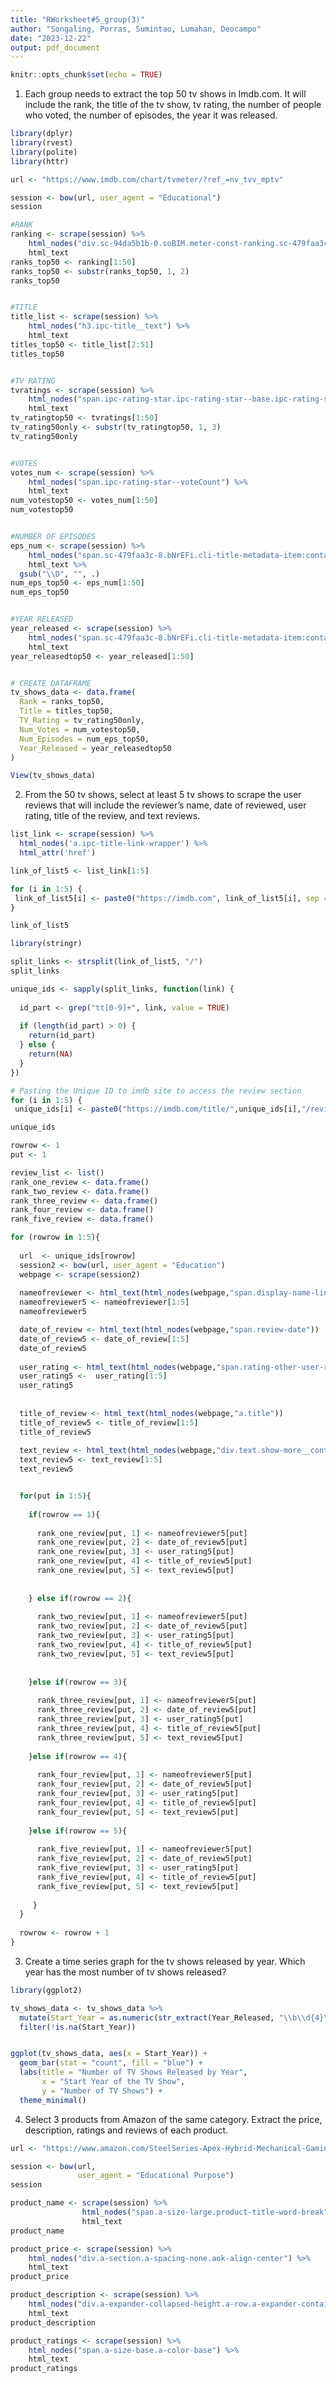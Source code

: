 ```yaml
---
title: "RWorksheet#5_group(3)"
author: "Songaling, Porras, Sumintao, Lumahan, Deocampo"
date: "2023-12-22"
output: pdf_document
---
```


```r
knitr::opts_chunk$set(echo = TRUE)
```

1. Each group needs to extract the top 50 tv shows in Imdb.com. It will include the rank, the title of the
tv show, tv rating, the number of people who voted, the number of episodes, the year it was released.
```r

library(dplyr)
library(rvest)
library(polite)
library(httr)

url <- "https://www.imdb.com/chart/tvmeter/?ref_=nv_tvv_mptv"

session <- bow(url, user_agent = "Educational")
session

#RANK
ranking <- scrape(session) %>%
    html_nodes("div.sc-94da5b1b-0.soBIM.meter-const-ranking.sc-479faa3c-6.glWBvR.cli-meter-title-header") %>%
    html_text
ranks_top50 <- ranking[1:50]
ranks_top50 <- substr(ranks_top50, 1, 2)
ranks_top50


#TITLE
title_list <- scrape(session) %>%
    html_nodes("h3.ipc-title__text") %>%
    html_text
titles_top50 <- title_list[2:51]
titles_top50


#TV RATING
tvratings <- scrape(session) %>%
    html_nodes("span.ipc-rating-star.ipc-rating-star--base.ipc-rating-star--imdb.ratingGroup--imdb-rating:contains('.')") %>%
    html_text
tv_ratingtop50 <- tvratings[1:50]
tv_rating50only <- substr(tv_ratingtop50, 1, 3)
tv_rating50only


#VOTES
votes_num <- scrape(session) %>%
    html_nodes("span.ipc-rating-star--voteCount") %>%
    html_text
num_votestop50 <- votes_num[1:50]
num_votestop50


#NUMBER OF EPISODES
eps_num <- scrape(session) %>%
    html_nodes("span.sc-479faa3c-8.bNrEFi.cli-title-metadata-item:contains('eps')") %>%
    html_text %>%
  gsub("\\D", "", .)
num_eps_top50 <- eps_num[1:50]
num_eps_top50


#YEAR RELEASED
year_released <- scrape(session) %>%
    html_nodes("span.sc-479faa3c-8.bNrEFi.cli-title-metadata-item:contains('20')") %>%
    html_text
year_releasedtop50 <- year_released[1:50]


# CREATE DATAFRAME
tv_shows_data <- data.frame(
  Rank = ranks_top50,
  Title = titles_top50,
  TV_Rating = tv_rating50only,
  Num_Votes = num_votestop50,
  Num_Episodes = num_eps_top50,
  Year_Released = year_releasedtop50
)

View(tv_shows_data)
```

2. From the 50 tv shows, select at least 5 tv shows to scrape the user reviews that will include the
reviewer’s name, date of reviewed, user rating, title of the review, and text reviews.

```r

list_link <- scrape(session) %>%
  html_nodes('a.ipc-title-link-wrapper') %>%
  html_attr('href')

link_of_list5 <- list_link[1:5]

for (i in 1:5) {
 link_of_list5[i] <- paste0("https://imdb.com", link_of_list5[i], sep = "")
}

link_of_list5
```

```r
library(stringr)

split_links <- strsplit(link_of_list5, "/")
split_links

unique_ids <- sapply(split_links, function(link) {
  
  id_part <- grep("tt[0-9]+", link, value = TRUE)
  
  if (length(id_part) > 0) {
    return(id_part)
  } else {
    return(NA)
  }
})

# Pasting the Unique ID to imdb site to access the review section
for (i in 1:5) {
 unique_ids[i] <- paste0("https://imdb.com/title/",unique_ids[i],"/reviews?ref_=tt_urv", sep = "") }

unique_ids
```



```r

rowrow <- 1
put <- 1

review_list <- list()
rank_one_review <- data.frame()
rank_two_review <- data.frame()
rank_three_review <- data.frame()
rank_four_review <- data.frame()
rank_five_review <- data.frame()

for (rowrow in 1:5){
  
  url  <- unique_ids[rowrow]
  session2 <- bow(url, user_agent = "Education")
  webpage <- scrape(session2)
  
  nameofreviewer <- html_text(html_nodes(webpage,"span.display-name-link"))
  nameofreviewer5 <- nameofreviewer[1:5]
  nameofreviewer5

  date_of_review <- html_text(html_nodes(webpage,"span.review-date"))
  date_of_review5 <- date_of_review[1:5]
  date_of_review5
   
  user_rating <- html_text(html_nodes(webpage,"span.rating-other-user-rating"))
  user_rating5 <-  user_rating[1:5]
  user_rating5
   
   
  title_of_review <- html_text(html_nodes(webpage,"a.title"))
  title_of_review5 <- title_of_review[1:5]
  title_of_review5
  
  text_review <- html_text(html_nodes(webpage,"div.text.show-more__control"))
  text_review5 <- text_review[1:5]
  text_review5


  for(put in 1:5){
  
    if(rowrow == 1){
    
      rank_one_review[put, 1] <- nameofreviewer5[put]
      rank_one_review[put, 2] <- date_of_review5[put]
      rank_one_review[put, 3] <- user_rating5[put]
      rank_one_review[put, 4] <- title_of_review5[put]
      rank_one_review[put, 5] <- text_review5[put]
      
    
    } else if(rowrow == 2){
      
      rank_two_review[put, 1] <- nameofreviewer5[put]
      rank_two_review[put, 2] <- date_of_review5[put]
      rank_two_review[put, 3] <- user_rating5[put]
      rank_two_review[put, 4] <- title_of_review5[put]
      rank_two_review[put, 5] <- text_review5[put]
      
    
    }else if(rowrow == 3){
    
      rank_three_review[put, 1] <- nameofreviewer5[put]
      rank_three_review[put, 2] <- date_of_review5[put]
      rank_three_review[put, 3] <- user_rating5[put]
      rank_three_review[put, 4] <- title_of_review5[put]
      rank_three_review[put, 5] <- text_review5[put]
    
    }else if(rowrow == 4){
    
      rank_four_review[put, 1] <- nameofreviewer5[put]
      rank_four_review[put, 2] <- date_of_review5[put]
      rank_four_review[put, 3] <- user_rating5[put]
      rank_four_review[put, 4] <- title_of_review5[put]
      rank_four_review[put, 5] <- text_review5[put]
      
    }else if(rowrow == 5){
      
      rank_five_review[put, 1] <- nameofreviewer5[put]
      rank_five_review[put, 2] <- date_of_review5[put]
      rank_five_review[put, 3] <- user_rating5[put]
      rank_five_review[put, 4] <- title_of_review5[put]
      rank_five_review[put, 5] <- text_review5[put]
      
     }
  }
  
  rowrow <- rowrow + 1
}  
```


3. Create a time series graph for the tv shows released by year. Which year has the most number of tv
shows released?
```r
library(ggplot2)

tv_shows_data <- tv_shows_data %>%
  mutate(Start_Year = as.numeric(str_extract(Year_Released, "\\b\\d{4}\\b"))) %>%
  filter(!is.na(Start_Year))


ggplot(tv_shows_data, aes(x = Start_Year)) +
  geom_bar(stat = "count", fill = "blue") +
  labs(title = "Number of TV Shows Released by Year",
       x = "Start Year of the TV Show",
       y = "Number of TV Shows") +
  theme_minimal()
```

4. Select 3 products from Amazon of the same category. Extract the price, description, ratings and
reviews of each product.
```r


url <- "https://www.amazon.com/SteelSeries-Apex-Hybrid-Mechanical-Gaming-Keyboard/dp/B07ZGDD6B1/ref=sr_1_1_sspa?_encoding=UTF8&content-id=amzn1.sym.12129333-2117-4490-9c17-6d31baf0582a&keywords=gaming%2Bkeyboard&pd_rd_r=37d1ea2c-8e88-4495-be67-37d3b5a3d1d1&pd_rd_w=pDPnL&pd_rd_wg=vVF4U&pf_rd_p=12129333-2117-4490-9c17-6d31baf0582a&pf_rd_r=MDA7C7ZE453N7YHK4TZK&qid=1701532564&sr=8-1-spons&sp_csd=d2lkZ2V0TmFtZT1zcF9hdGY&th=1"

session <- bow(url,
               user_agent = "Educational Purpose")
session

product_name <- scrape(session) %>%
                html_nodes("span.a-size-large.product-title-word-break") %>%
                html_text
product_name

product_price <- scrape(session) %>%
    html_nodes("div.a-section.a-spacing-none.aok-align-center") %>%
    html_text
product_price

product_description <- scrape(session) %>%
    html_nodes("div.a-expander-collapsed-height.a-row.a-expander-container.a-spacing-none.a-expander-partial-collapse-container") %>%
    html_text
product_description

product_ratings <- scrape(session) %>%
    html_nodes("span.a-size-base.a-color-base") %>%
    html_text
product_ratings
```

